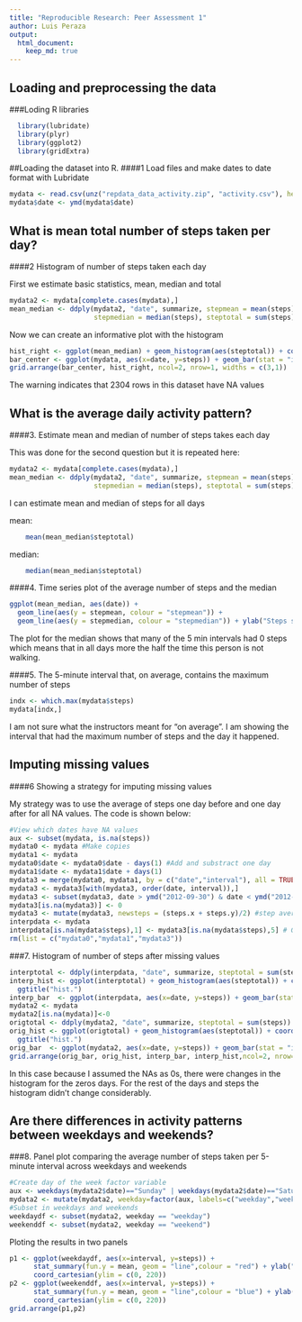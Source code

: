 ```yaml
---
title: "Reproducible Research: Peer Assessment 1"
author: Luis Peraza
output: 
  html_document:
    keep_md: true
---
```


## Loading and preprocessing the data
###Loding R libraries
```r
  library(lubridate)
  library(plyr)
  library(ggplot2)
  library(gridExtra)
```

##Loading the dataset into R.
####1 Load files and make dates to date format with Lubridate
```r
mydata <- read.csv(unz("repdata_data_activity.zip", "activity.csv"), header = TRUE)
mydata$date <- ymd(mydata$date)
```

## What is mean total number of steps taken per day?
####2 Histogram of number of steps taken each day

First we estimate basic statistics, mean, median and total

```r
mydata2 <- mydata[complete.cases(mydata),]
mean_median <- ddply(mydata2, "date", summarize, stepmean = mean(steps), 
                     stepmedian = median(steps), steptotal = sum(steps))
```

Now we can create an informative plot with the histogram

```r
hist_right <- ggplot(mean_median) + geom_histogram(aes(steptotal)) + coord_flip() + ylab("No. days")
bar_center <- ggplot(mydata, aes(x=date, y=steps)) + geom_bar(stat = "identity")
grid.arrange(bar_center, hist_right, ncol=2, nrow=1, widths = c(3,1))
```

The warning indicates that 2304 rows in this dataset have NA values  


## What is the average daily activity pattern?
####3. Estimate mean and median of number of steps takes each day

This was done for the second question but it is repeated here:

```r
mydata2 <- mydata[complete.cases(mydata),]
mean_median <- ddply(mydata2, "date", summarize, stepmean = mean(steps), 
                     stepmedian = median(steps), steptotal = sum(steps))
```

I can estimate mean and median of steps for all days

mean: 
```r
    mean(mean_median$steptotal)
```

median:
```r
    median(mean_median$steptotal)
```





####4. Time series plot of the average number of steps and the median
```r
ggplot(mean_median, aes(date)) + 
  geom_line(aes(y = stepmean, colour = "stepmean")) + 
  geom_line(aes(y = stepmedian, colour = "stepmedian")) + ylab("Steps statistics")
```

The plot for the median shows that many of the 5 min intervals had 0 steps which means that in all days more the half the time this person is not walking.

####5. The 5-minute interval that, on average, contains the maximum number of steps
```r
indx <- which.max(mydata$steps)
mydata[indx,]
```

I am not sure what the instructors meant for "on average". I am showing the interval that had the maximum number of steps and the day it happened.

## Imputing missing values
####6 Showing a strategy for imputing missing values

My strategy was to use the average of steps one day before and one day after for all NA values. The code is shown below:

```r
#View which dates have NA values
aux <- subset(mydata, is.na(steps))
mydata0 <- mydata #Make copies
mydata1 <- mydata
mydata0$date <- mydata0$date - days(1) #Add and substract one day
mydata1$date <- mydata1$date + days(1)
mydata3 = merge(mydata0, mydata1, by = c("date","interval"), all = TRUE) #Merge by day
mydata3 <- mydata3[with(mydata3, order(date, interval)),]
mydata3 <- subset(mydata3, date > ymd("2012-09-30") & date < ymd("2012-12-01")) #Delete the extra days
mydata3[is.na(mydata3)] <- 0
mydata3 <- mutate(mydata3, newsteps = (steps.x + steps.y)/2) #step averaging
interpdata <- mydata
interpdata[is.na(mydata$steps),1] <- mydata3[is.na(mydata$steps),5] # Got them!
rm(list = c("mydata0","mydata1","mydata3"))
```

###7. Histogram of number of steps after missing values
```r
interptotal <- ddply(interpdata, "date", summarize, steptotal = sum(steps))
interp_hist <- ggplot(interptotal) + geom_histogram(aes(steptotal)) + coord_flip() + ylab("No. days") + 
  ggtitle("hist.")
interp_bar  <- ggplot(interpdata, aes(x=date, y=steps)) + geom_bar(stat = "identity") + ggtitle("Interpolated")
mydata2 <- mydata
mydata2[is.na(mydata)]<-0
origtotal <- ddply(mydata2, "date", summarize, steptotal = sum(steps))
orig_hist <- ggplot(origtotal) + geom_histogram(aes(steptotal)) + coord_flip() + ylab("No. days") + 
  ggtitle("hist.")
orig_bar  <- ggplot(mydata2, aes(x=date, y=steps)) + geom_bar(stat = "identity") + ggtitle("Original")
grid.arrange(orig_bar, orig_hist, interp_bar, interp_hist,ncol=2, nrow=2, widths = c(3,1), heights = c(3,3))
```


In this case because I assumed the NAs as 0s, there were changes in the histogram for the zeros days. For the rest of the days and steps the histogram didn't change considerably.

## Are there differences in activity patterns between weekdays and weekends?
###8. Panel plot comparing the average number of steps taken per 5-minute interval across weekdays and weekends

```r
#Create day of the week factor variable
aux <- weekdays(mydata2$date)=="Sunday" | weekdays(mydata2$date)=="Saturday"
mydata2 <- mutate(mydata2, weekday=factor(aux, labels=c("weekday","weekend")))
#Subset in weekdays and weekends
weekdaydf <- subset(mydata2, weekday == "weekday")
weekenddf <- subset(mydata2, weekday == "weekend")
```

Ploting the results in two panels

```r
p1 <- ggplot(weekdaydf, aes(x=interval, y=steps)) + 
      stat_summary(fun.y = mean, geom = "line",colour = "red") + ylab("Weekday") +
      coord_cartesian(ylim = c(0, 220))
p2 <- ggplot(weekenddf, aes(x=interval, y=steps)) + 
      stat_summary(fun.y = mean, geom = "line",colour = "blue") + ylab("Weekend") +
      coord_cartesian(ylim = c(0, 220))
grid.arrange(p1,p2)
```